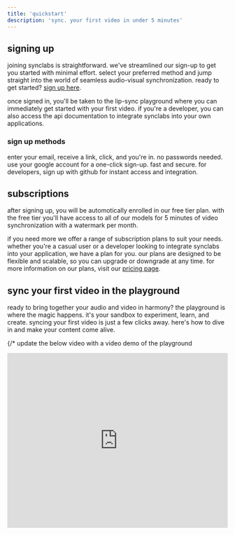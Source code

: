 ```yaml
---
title: 'quickstart'
description: 'sync. your first video in under 5 minutes'
---
```


## signing up

joining synclabs is straightforward. we've streamlined our sign-up to get you started with minimal effort. select your preferred method and jump straight into the world of seamless audio-visual synchronization. ready to get started? [sign up here](https://app.synclabs.so/signup).

once signed in, you'll be taken to the lip-sync playground where you can immediately get started with your first video. if you're a developer, you can also access the api documentation to integrate synclabs into your own applications.

### sign up methods

<AccordionGroup>
  <Accordion icon="wand-magic-sparkles" title="magic link">
    enter your email, receive a link, click, and you're in. no passwords needed.
  </Accordion>
  <Accordion icon="google" title="sign-up with google">
    use your google account for a one-click sign-up. fast and secure.
  </Accordion>
  <Accordion icon="github" title="sign-up with github">
    for developers, sign up with github for instant access and integration.
  </Accordion>
</AccordionGroup>

## subscriptions

after signing up, you will be automotically enrolled in our free tier plan. with the free tier you'll have access to all of our models for 5 minutes of video synchronization with a watermark per month.

if you need more we offer a range of subscription plans to suit your needs. whether you're a casual user or a developer looking to integrate synclabs into your application, we have a plan for you. our plans are designed to be flexible and scalable, so you can upgrade or downgrade at any time. for more information on our plans, visit our [pricing page]( ).

## sync your first video in the playground

ready to bring together your audio and video in harmony? the playground is where the magic happens. it's your sandbox to experiment, learn, and create. syncing your first video is just a few clicks away. here's how to dive in and make your content come alive.

{/* update the below video with a video demo of the playground
<Frame caption="how to sync a video using the playground">
  <iframe 
    width="100%" 
    height="400" 
    src="https://www.youtube.com/embed/-5ftITKBapY?si=fSO-i7llw90fBPet" 
    title="YouTube video player" 
    frameborder="0" 
    allow="accelerometer; autoplay; clipboard-write; encrypted-media; gyroscope; picture-in-picture; web-share" 
    allowfullscreen
  />
</Frame> */}

### media input methods

<AccordionGroup>
  <Accordion icon="cloud-arrow-up" title="upload">
    <Steps>
      <Step title="choose your files">
        click the upload area to select your video and audio files from your computer or simply drag and drop them in.

        you must provide **both a video and audio file**. the video file should be in `mp4` format and the audio file can be in either an `mp3` or `wav` format.
      </Step>
      <Step title="select the model and submit">
        with your video and audio sources ready, it's time to pick a model. select the model that best fits your needs from our growing library.

        click submit to start the syncing process! 🚀 stay tuned as we're continually expanding our model offerings. learn more about our available models [here](/models).
      </Step>
    </Steps>
  </Accordion>
  <Accordion icon="youtube" title="youtube">
    <Steps>
      <Step title="enter youtube url">
        paste the YouTube URL into the input field for your video or audio source. this URL can point to any YouTube video that you wish to use as either your video or audio input.
        
        after submitting the URL, a popup will appear, prompting you to select whether you want to use the YouTube video for your video source or audio source.
      </Step>
      <Step title="choose video or audio">
        in the popup, choose whether the YouTube URL is for the video or audio part of your sync. this flexibility allows you to mix and match YouTube content with your own, enabling a vast range of creative possibilities.

        remember, you need to provide **both video and audio sources** to proceed with the sync. If you're using YouTube for one source, you can upload the other source using any of the provided methods.
      </Step>
      <Step title="select the model and submit">
        With your video and audio sources ready, it's time to pick a model. select the model that best fits your needs from our growing library and click submit to start the syncing process! 🚀
        
        stay tuned as we're continually expanding our model offerings. Learn more about our available models [here](/models).
      </Step>
    </Steps>
  </Accordion>
  <Accordion icon="cloud" title="other url">
    <Steps>
      <Step title="enter source url">
        input the URL from your cloud hosting provider into the provided field. this URL can point to any publicly accessible video or audio file you wish to use for syncing.
        
        our system will automatically recognizes the file type based on the file name and extension.

        you must provide **both a video and audio file** to proceed with the sync. the video file should be in `mp4` format and the audio file can be in either an `mp3` or `wav` format.
      </Step>
      <Step title="select the model and submit">
        with your video and audio sources set, choose the best model for your project from our extensive library. 

        hit submit to initiate the sync! 🚀 Our model library is continuously growing, offering you more options and capabilities. Discover more about our models [here](/models).
      </Step>
    </Steps>
  </Accordion>
</AccordionGroup>

## sync your first video using the api

take control with our api and sync your audio and video programmatically. the api empowers you to automate your syncs and integrate seamlessly with your own systems. follow these steps to create your first lip-sync job using the api.

### get your api key

before you start integrating our api into your workflow, you'll need an api key. this key is the passcode that authenticates your requests and links them to your account. after signing up a new api key is automatically generated for you and can be accessed from the [keys page of the web app](https://app.synclabs.so/keys).

you can also create new api keys and manage existing ones at any time from the same [page](https://app.synclabs.so/keys).

<AccordionGroup>
  <Accordion icon="page" title="access the keys page in the web app">
    from the [web app](https://app.synclabs.so), you can view, create, and manage your api keys by navigating to the keys page. [here](https://app.synclabs.so/keys)
    <Steps>
      <Step title="open the profile drop down menu">
        <Frame>
          <img src="/images/get-your-api-key/open-profile-drop-down.png" alt="open profile drop down" />
        </Frame>
      </Step>
      <Step title="click on api keys">
        <Frame>
          <img src="/images/get-your-api-key/open-api-keys.png" alt="open api keys page" />
        </Frame>
      </Step>
    </Steps>
  </Accordion>
  <Accordion icon="key" title="create a new key">
    you can create a new API key at any time by clicking the `Create Key +` button.
    <Frame>
      <img src="/images/get-your-api-key/create-api-key.png" alt="create api key" />
    </Frame>
  </Accordion>
  <Accordion icon="key" title="revoke an existing key">
    you can revoke an API key at any time by clicking on the `Revoke` button next to the API Key you want to revoke.
    <Warning>this will immediately revoke the API key and any requests using that API key will fail.</Warning>
    <Steps>
      <Step title="step 1">
        <Frame>
          <img src="/images/get-your-api-key/revoke-api-key-step1.png" alt="revoke api key step 1" />
        </Frame>
      </Step>
      <Step title="step 2">
        <Frame>
          <img src="/images/get-your-api-key/revoke-api-key-step2.png" alt="revoke api key step 2" />
        </Frame>
      </Step>
    </Steps>
  </Accordion>
</AccordionGroup>

 now that you have your api key, you're ready to start syncing your audio and video programmatically. follow the steps below to create your first lip-sync job using the api.

 ### create your first job with the api

 the easiest way to start testing out the api is with the [API reference](/api-reference).

 watch the video and follow the steps below to get started with the api.

{/* <Frame caption="how to sync a video using the api via the api reference">
  <iframe 
    width="100%" 
    height="400" 
    src="https://www.youtube.com/embed/link-to-api-demo-video?si=api-demo-video" 
    title="API demo video player" 
    frameborder="0" 
    allow="accelerometer; autoplay; clipboard-write; encrypted-media; gyroscope; picture-in-picture; web-share" 
    allowfullscreen
  />
</Frame> */}

<AccordionGroup>
  <Accordion icon="code" title="sync a video using the api via the api reference">
    <Steps>
      <Step title="navigate to the api reference">
        visit the [API reference](/api-reference) to get started with the lip-sync api. the api reference provides a comprehensive guide to the endpoints and parameters available for syncing your audio and video.

        we'll be playing around with the `POST /lipsync` endpoint which you can find [here](/api-reference/endpoint/lipsync/post-lipsync).
      </Step>
      <Step title="setup authorization">
        provide your `x-api-key` for authentication to access the api. you'll need this for all requests to create and manage your lip-sync jobs. to manage your api keys, visit the [keys page](https://app.synclabs.so/keys) in the web app or checkout the instructions in the [get your api key](/quickstart#get-your-api-key) section above

        <Frame caption={`enter your x-api-key in the authorization section`}>
        <img src="/images/lipsync/lipsync-authorize.png" alt="authorize lipsync api" />
      </Frame>
      </Step>
      <Step title="enter body parameters">
        fill out the body parameters with the details of your lip-sync job. you'll provide URLs to the audio and video you want to sync, and set a few options to tailor the job to your needs.
        
        <Frame caption={`
          enter the urls for your publicly accessible audio and video files into the respective fields and set other required parameters.
        `}>
          <img src="/images/lipsync/lipsync-body.png" alt="body params for lipsync api" />
        </Frame>

        <Expandable title="body params" defaultOpen>
          <ResponseField name="audioUrl" type="string">
            The URL for the audio file to sync. Ensure it is either a YouTube URL or publicly accessible and in `mp3` or `wav` format.
          </ResponseField>
          <ResponseField name="videoUrl" type="string">
            The URL for the video file to be lip-synced. It should be a YouTube URL or publicly accessible `mp4` file.
          </ResponseField>
          <ResponseField name="synergize" type="boolean">
            A flag to enable / disable post-processing
          </ResponseField>
          <ResponseField name="maxCredits" type="number">
            Maximum number of credits to use for video generation. If the job exceeds this value, the job will be aborted
          </ResponseField>
          <ResponseField name="webhookUrl" type="string">
            A URL to send a notification to upon completion of video generation
          </ResponseField>
          <ResponseField name="model" type="string">
            The model to use for video generation
          </ResponseField>
        </Expandable>

        ensure all the required fields are filled out correctly to avoid any errors with your request. with everything set, you're ready to submit your job and let our synchronizer work its magic.
      </Step>
      <Step title="check job status">
        after submitting your `POST` request, you'll receive a job `id`. use this `id` to make a `GET` request to `/lipsync/{id}` and check the status of your lipsync job.

        keep polling until the status is `completed` and you receive a URL to download your synced video.
      </Step>
      <Step title="download your video">
        once the job status is `completed`, use the provided download URL to retrieve your synced video.

        now, your content is ready to amaze with perfect lip-sync, all powered by the sync api.
      </Step>
    </Steps>
  </Accordion>
</AccordionGroup>
with the api, you have the power to automate and streamline your video production workflow, integrating cutting-edge lip-sync technology directly into your services. get started now and bring your content to life.
